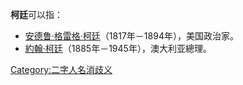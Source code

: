 '''柯廷'''可以指：

*[[安德鲁·格雷格·柯廷|安德鲁·格雷格·柯廷]]（1817年－1894年），美国政治家。
*[[約翰·柯廷|約翰·柯廷]]（1885年－1945年），澳大利亚總理。

{{Disambig|Cat=二字消歧义}}

[[Category:二字人名消歧义|Category:二字人名消歧义]]